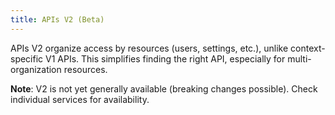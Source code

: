 ```yaml
---
title: APIs V2 (Beta)
---
```



APIs V2 organize access by resources (users, settings, etc.), unlike context-specific V1 APIs.
This simplifies finding the right API, especially for multi-organization resources.

**Note**: V2 is not yet generally available (breaking changes possible). Check individual services for availability.

<DocCardList />